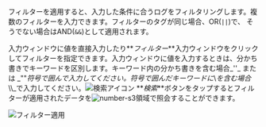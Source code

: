 フィルターを適用すると、入力した条件に合うログをフィルタリングします。複数のフィルターを入力できます。フィルターのタグが同じ場合、OR(`||`)で、 そうでない場合はAND(`&&`)として適用されます。 

入力ウィンドウに値を直接入力したり**_フィルター_**入力ウィンドウをクリックしてフィルターを指定できます。入力ウィンドウに値を入力するときは、分かち書きでキーワードを区別します。キーワード内の分かち書きを含む場合_''_ または _""_符号で囲んで入力してください。符号で囲んだキーワードに_\\_を含む場合_\\\\_で入力してください。![検索アイコン](/img/ic-search-on-press.svg) **_検索_**ボタンをタップするとフィルターが適用されたデータを![number-s3](/img/number-03.png)領域で照会することができます。

![フィルター適用](https://img.whatap.io/media/images/livetail_003_filter.png)
